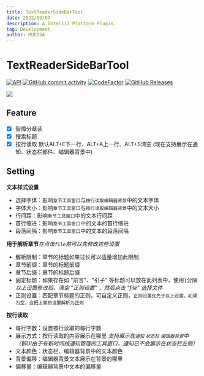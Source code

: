 ```yaml
---
title: TextReaderSideBarTool
date: 2022/09/07
description: A IntelliJ Platform Plugin.
tag: Development
author: MUEDSA
---
```



<NextSeo title="TextReaderSideBarTool"/>

# TextReaderSideBarTool

[![API](https://img.shields.io/badge/IC-2020.1%2B-yellow.svg?labelColor=white&style=flat&logo=jetBrains&logoColor=black)](https://www.jetbrains.com)
[![GitHub commit activity](https://img.shields.io/github/commit-activity/m/MUedsa/TextReaderSiderTool?logo=github)](https://github.com/MUedsa/TextReaderSiderTool/commits/master)
[![CodeFactor](https://www.codefactor.io/repository/github/muedsa/textreadersidertool/badge)](https://www.codefactor.io/repository/github/muedsa/textreadersidertool)
[![GitHub Releases](https://img.shields.io/github/downloads/MUedsa/TextReaderSiderTool/total?logo=github)](https://github.com/MUedsa/TextReaderSiderTool/releases)

![](https://github.com/MUedsa/TextReaderSiderTool/blob/master/record.webp?raw=true)

## Feature
- [x] 智障分章读
- [x] 搜索标题
- [x] 按行读取 默认ALT+E下一行、ALT+A上一行、ALT+S清空 (现在支持展示在通知、状态栏部件、编辑器背景中)

## Setting
**文本样式设置**
- 选择字体：影响`章节工具窗口`与`按行读取编辑器背景`中的文本字体
- 字体大小：影响`章节工具窗口`与`按行读取编辑器背景`中的文本大小
- 行间距：影响`章节工具窗口`中的文本行间距
- 首行缩进：影响`章节工具窗口`中的文本的首行缩进
- 段落间隔：影响`章节工具窗口`中的文本的段落间隔

**用于解析章节**_在点击`file`前可以先修改这些设置_
- 解析限制：章节的标题如果过长可以适量增加此限制
- 章节前缀：章节的标题前缀
- 章节后缀：章节的标题后缀
- 固定标题：如果存在如 "前言"、"引子" 等标题可以放在此列表中，使用`|`分隔
*以上设置修改后，清空 "正则设置" ，然后点击 "file" 选择文件*
- 正则设置：匹配章节标题的正则，可自定义正则，`正则设置优先于以上设置，如果为空，会把上面的设置解析为正则`

**按行读取**
- 每行字数：设置按行读取的每行字数
- 展示方式：按行读取的内容展示在哪里 _支持展示在`通知` `状态栏` `编辑器背景`中（新UI由于有新时间线通知管理的工具窗口，通知已不会展示在状态栏左侧）_
- 文本颜色：状态栏、编辑器背景中的文本颜色
- 背景偏移：编辑器背景文本展示在背景的哪里
- 偏移量：编辑器背景中文本的偏移量
